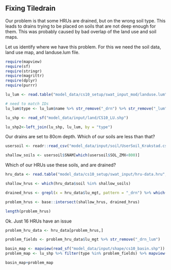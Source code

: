 ## Fixing Tiledrain

Our problem is that some HRUs are drained, but on the wrong soil type. This
leads to drains trying to be placed on soils that are not deep enough for them.
This was probably caused by bad overlap of the land use and soil maps.

Let us identify where we have this problem. For this we need the soil data, 
land use map, and landuse.lum file.

```r

require(mapview)
require(sf)
require(stringr)
require(magrittr)
require(dplyr)
require(purrr)

lu_lum <- read.table("model_data/cs10_setup/swat_input_mod/landuse.lum", skip = 1, header = T, sep = "")

# need to match IDs 
lu_lum$type <- lu_lum$name %>% str_remove("_drn") %>% str_remove("_lum")

lu_shp <- read_sf("model_data/input/land/CS10_LU.shp")

lu_shp2<-left_join(lu_shp, lu_lum, by = "type")
```

Our drains are set to 80cm depth. Which of our soils are less than that?

```r
usersoil <- readr::read_csv("model_data/input/soil/UserSoil_Krakstad.csv", show_col_types = F)

shallow_soils <- usersoil$SNAM[which(usersoil$SOL_ZMX<800)]
```
Which of our HRUs use these soils, and are drained?

```r
hru_data <- read.table("model_data/cs10_setup/swat_input/hru-data.hru", skip = 1, header = T, sep = "")

shallow_hrus <- which(hru_data$soil %in% shallow_soils)

drained_hrus <- grepl(x = hru_data$lu_mgt, pattern = "_drn") %>% which()

problem_hrus <- base::intersect(shallow_hrus, drained_hrus)

length(problem_hrus)
```
Ok. Just 16 HRUs have an issue

```r
problem_hru_data <- hru_data[problem_hrus,]

problem_fields <- problem_hru_data$lu_mgt %>% str_remove("_drn_lum")

basin_map <- mapview(read_sf("model_data/input/shape/cs10_basin.shp"))
problem_map <- lu_shp %>% filter(type %in% problem_fields) %>% mapview(color = "black", col.regions = "red", zcol = "type")

basin_map+problem_map
```



